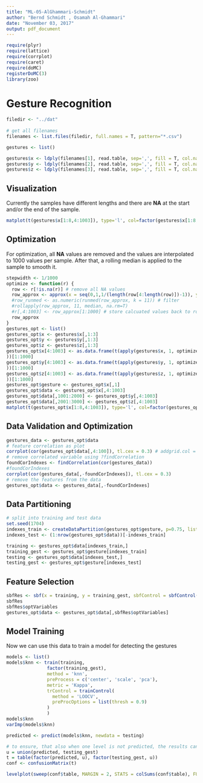 ```yaml
---
title: "ML-05-AlGhammari-Schmidt"
author: "Bernd Schmidt , Osamah Al-Ghammari"
date: "November 03, 2017"
output: pdf_document
---
```


```r
require(plyr)
require(lattice)
require(corrplot)
require(caret)
require(doMC)
registerDoMC(3)
library(zoo)
```

# Gesture Recognition

```r
filedir <- "../dat"
  
# get all filenames
filenames <- list.files(filedir, full.names = T, pattern="*.csv")

gestures <- list()

gestures$x <- ldply(filenames[1], read.table, sep=',', fill = T, col.names = c('gesture', 'person', 'sample', paste('acc', 1:1000, sep='')))
gestures$y <- ldply(filenames[2], read.table, sep=',', fill = T, col.names = c('gesture', 'person', 'sample', paste('acc', 1:1000, sep='')))
gestures$z <- ldply(filenames[3], read.table, sep=',', fill = T, col.names = c('gesture', 'person', 'sample', paste('acc', 1:1000, sep='')))

```

## Visualization

Currently the samples have different lengths and there are **NA** at the start and/or the end of the sample.

```r
matplot(t(gestures$x[1:8,4:1003]), type='l', col=factor(gestures$x[1:8,1]))
```

## Optimization
For optimization, all **NA** values are removed and the values are interpolated to 1000 values per sample.
After that, a rolling median is applied to the sample to smooth it.

```r
stepwidth <- 1/1000
optimize <- function(r) {
  row <- r[!is.na(r)] # remove all NA values
  row_approx <- approx(x = seq(0,1,1/(length(row[4:length(row)])-1)), y = row[4:length(row)], xout = seq(0,1,stepwidth), method = 'linear')$y # interpolate
  #row_runmed <- as.numeric(runmed(row_approx, k = 11)) # filter
  #rollapply(row_approx, 11, median, na.rm=T)
  #r[,4:1003] <- row_approx[1:1000] # store calcuated values back to row with meta info
  row_approx
}
gestures_opt <- list()
gestures_opt$x <- gestures$x[,1:3]
gestures_opt$y <- gestures$y[,1:3]
gestures_opt$z <- gestures$z[,1:3]
gestures_opt$x[4:1003] <- as.data.frame(t(apply(gestures$x, 1, optimize)
))[1:1000]
gestures_opt$y[4:1003] <- as.data.frame(t(apply(gestures$y, 1, optimize)
))[1:1000]
gestures_opt$z[4:1003] <- as.data.frame(t(apply(gestures$z, 1, optimize)
))[1:1000]
gestures_opt$gesture <- gestures_opt$x[,1]
gestures_opt$data <- gestures_opt$x[,4:1003]
gestures_opt$data[,1001:2000] <- gestures_opt$y[,4:1003]
gestures_opt$data[,2001:3000] <- gestures_opt$z[,4:1003]
matplot(t(gestures_opt$x[1:8,4:1003]), type='l', col=factor(gestures_opt$x[1:8,1]))
```

## Data Validation and Optimization

```r
gestures_data <- gestures_opt$data
# feature correlation as plot
corrplot(cor(gestures_opt$data[,4:100]), tl.cex = 0.3) # addgrid.col = NA
# remove correlated variable using ?findCorrelation
foundCorIndexes <- findCorrelation(cor(gestures_data))
#foundCorIndexes
corrplot(cor(gestures_data[,-foundCorIndexes]), tl.cex = 0.3)
# remove the features from the data
gestures_opt$data <- gestures_data[,-foundCorIndexes]
```

## Data Partitioning

```r
# split into training and test data
set.seed(1704)
indexes_train <- createDataPartition(gestures_opt$gesture, p=0.75, list = F)
indexes_test <- (1:nrow(gestures_opt$data))[-indexes_train]

training <- gestures_opt$data[indexes_train,]
training_gest <- gestures_opt$gesture[indexes_train]
testing <- gestures_opt$data[indexes_test,]
testing_gest <- gestures_opt$gesture[indexes_test]
```

## Feature Selection

```r
sbfRes <- sbf(x = training, y = training_gest, sbfControl = sbfControl(functions = rfSBF, method = 'repeatedcv', repeats = 5)) # more repeats are better
sbfRes
sbfRes$optVariables
gestures_opt$data <- gestures_opt$data[,sbfRes$optVariables]
```

## Model Training
Now we can use this data to train a model for detecting the gestures

```r
models <- list()
models$knn <- train(training,
               factor(training_gest),
               method = 'knn',
               preProcess = c('center', 'scale', 'pca'),
               metric = 'Kappa',
               trControl = trainControl(
                 method = 'LOOCV',
                 preProcOptions = list(thresh = 0.9)
               )
               )
models$knn
varImp(models$knn)
```

```r
predicted <- predict(models$knn, newdata = testing)

# to ensure, that also when one level is not predicted, the results can be displayed
u = union(predicted, testing_gest)
t = table(factor(predicted, u), factor(testing_gest, u))
conf <- confusionMatrix(t)

levelplot(sweep(conf$table, MARGIN = 2, STATS = colSums(conf$table), FUN = `/`), col.regions = gray(100:0/100))
```